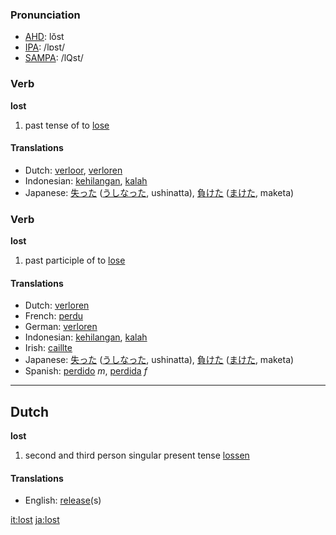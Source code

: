 === Pronunciation ===
*[[w:AHD|AHD]]: lŏst
*[[w:IPA|IPA]]: /lɒst/
*[[w:SAMPA|SAMPA]]: /lQst/

=== Verb ===

'''lost'''

# past tense of to [[lose]]

==== Translations ====
*Dutch: [[verloor]], [[verloren]]
*Indonesian: [[hilang|kehilangan]], [[kalah]]
*Japanese: [[失った]] ([[うしなった]], ushinatta), [[負けた]] ([[まけた]], maketa)

=== Verb ===

'''lost'''

# past participle of to [[lose]]

==== Translations ====
*Dutch: [[verloren]]
*French: [[perdu]]
*German: [[verloren]]
*Indonesian: [[hilang|kehilangan]], [[kalah]]
*Irish: [[caillte]]
*Japanese: [[失った]] ([[うしなった]], ushinatta), [[負けた]] ([[まけた]], maketa)
*Spanish: [[perdido]] ''m'', [[perdida]] ''f''

----

==Dutch==

'''lost'''

# second and third person singular present tense [[lossen]]

==== Translations ====
*English: [[release]](s)

[[it:lost]]
[[ja:lost]]
